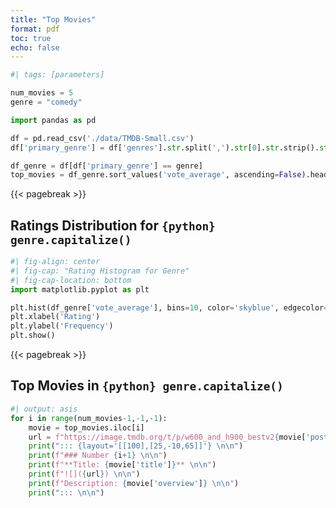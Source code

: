 ```yaml
---
title: "Top Movies"
format: pdf
toc: true
echo: false
---
```

```python
#| tags: [parameters]

num_movies = 5
genre = "comedy"
```

```python
import pandas as pd

df = pd.read_csv('./data/TMDB-Small.csv')
df['primary_genre'] = df['genres'].str.split(',').str[0].str.strip().str.lower()

df_genre = df[df['primary_genre'] == genre]
top_movies = df_genre.sort_values('vote_average', ascending=False).head(num_movies)
```

{{< pagebreak >}}

## Ratings Distribution for `{python} genre.capitalize()`

```python
#| fig-align: center
#| fig-cap: "Rating Histogram for Genre"
#| fig-cap-location: bottom
import matplotlib.pyplot as plt

plt.hist(df_genre['vote_average'], bins=10, color='skyblue', edgecolor='black')
plt.xlabel('Rating')
plt.ylabel('Frequency')
plt.show()
```

{{< pagebreak >}}

## Top Movies in `{python} genre.capitalize()`

```python
#| output: asis
for i in range(num_movies-1,-1,-1):
    movie = top_movies.iloc[i]
    url = f"https://image.tmdb.org/t/p/w600_and_h900_bestv2{movie['poster_path']}"
    print("::: {layout='[[100],[25,-10,65]]'} \n\n")
    print(f"### Number {i+1} \n\n")
    print(f"**Title: {movie['title']}** \n\n")
    print(f"![]({url}) \n\n")
    print(f"Description: {movie['overview']} \n\n")
    print("::: \n\n")
```